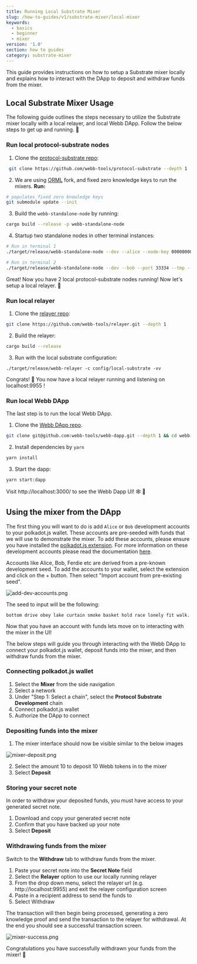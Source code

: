 ```yaml
---
title: Running Local Substrate Mixer
slug: /how-to-guides/v1/substrate-mixer/local-mixer
keywords:
  - basics
  - beginner
  - mixer
version: '1.0'
section: how to guides
category: substrate-mixer
---
```


This guide provides instructions on how to setup a Substrate mixer locally and explains how to interact with the DApp to deposit and withdraw funds from the mixer.

## Local Substrate Mixer Usage

The following guide outlines the steps necessary to utilize the Substrate mixer locally with a local relayer, and local Webb DApp. Follow the below steps to get up and running. 🏃

### Run local protocol-substrate nodes

1. Clone the [protocol-substrate repo](https://github.com/webb-tools/protocol-substrate):
```bash
 git clone https://github.com/webb-tools/protocol-substrate --depth 1
```

2. We are using [ORML](https://github.com/open-web3-stack/open-runtime-module-library/tree/a5ee7866c763efbd3afe0cd81fec54cede83a65f) fork, and fixed zero knowledge keys to run the mixers. **Run:**
```bash
# populates fixed zero knowledge keys
git submodule update --init
```

3. Build the `webb-standalone-node` by running:

```bash
cargo build --release -p webb-standalone-node
```

4. Startup two standalone nodes in other terminal instances:

```bash
# Run in terminal 1
./target/release/webb-standalone-node --dev --alice --node-key 0000000000000000000000000000000000000000000000000000000000000001 --ws-port=9944 --rpc-cors all

# Run in terminal 2
./target/release/webb-standalone-node --dev --bob --port 33334 --tmp --bootnodes /ip4/127.0.0.1/tcp/30333/p2p/12D3KooWEyoppNCUx8Yx66oV9fJnriXwCcXwDDUA2kj6vnc6iDEp
```

Great! Now you have 2 local protocol-substrate nodes running! Now let's setup a local relayer. 🚀

### Run local relayer

1. Clone the [relayer repo](https://github.com/webb-tools/relayer):

```bash
git clone https://github.com/webb-tools/relayer.git --depth 1
```

2. Build the relayer:
```bash
cargo build --release
```

3. Run with the local substrate configuration:
```
./target/release/webb-relayer -c config/local-substrate -vv
```

Congrats! 🎉  You now have a local relayer running and listening on localhost:9955 !

### Run local Webb DApp

The last step is to run the local Webb DApp.

1. Clone the [Webb DApp repo](https://github.com/webb-tools/webb-dapp).

```bash
git clone git@github.com:webb-tools/webb-dapp.git --depth 1 && cd webb-dapp
```

2. Install dependencies by `yarn`

```bash
yarn install
```

3. Start the dapp:

```bash
yarn start:dapp
```

Visit http://localhost:3000/ to see the Webb Dapp UI! 🕸️ 🚀 

## Using the mixer from the DApp 

The first thing you will want to do is add `Alice` or `Bob` development accounts to your polkadot.js wallet. These accounts are pre-seeded with funds that we will use 
to demonstrate the mixer. To add these accounts, please ensure you have installed the [polkadot.js extension](https://polkadot.js.org/extension/). For more information on these development accounts
please read the documentation [here](https://docs.substrate.io/v3/tools/subkey/#well-known-keys).

Accounts like Alice, Bob, Ferdie etc are derived from a pre-known development seed. To add the accounts to your wallet, select the extension and click on the + button. 
Then select "Import account from pre-existing seed". 

![add-dev-accounts.png](../../../../src/images/how-to/add-dev-accounts.png)


The seed to input will be the following:

```
bottom drive obey lake curtain smoke basket hold race lonely fit walk.
```

Now that you have an account with funds lets move on to interacting with the mixer in the UI! 

The below steps will guide you through interacting with the Webb DApp to connect your polkadot.js wallet, deposit funds into the mixer,
 and then withdraw funds from the mixer.

### Connecting polkadot.js wallet 

1. Select the **Mixer** from the side navigation 
2. Select a network
3. Under "Step 1: Select a chain", select the **Protocol Substrate Development** chain
4. Connect polkadot.js wallet
5. Authorize the DApp to connect

### Depositing funds into the mixer 

1. The mixer interface should now be visible similar to the below images

![mixer-deposit.png](../../../../src/images/how-to/mixer-deposit.png)

2. Select the amount 10 to deposit 10 Webb tokens in to the mixer
3. Select **Deposit**

### Storing your secret note

In order to withdraw your deposited funds, you must have access to your generated secret note.

1. Download and copy your generated secret note
2. Confirm that you have backed up your note
3. Select **Deposit** 

### Withdrawing funds from the mixer

Switch to the **Withdraw** tab to withdraw funds from the mixer.

1. Paste your secret note into the **Secret Note** field
2. Select the **Relayer** option to use our locally running relayer
3. From the drop down menu, select the relayer url (e.g. http://localhost:9955) and exit the relayer configuration screen
4. Paste in a recipient address to send the funds to
5. Select Withdraw

The transaction will then begin being processed, generating a zero knowledge proof and send the transaction to the relayer for withdrawal. At the 
end you should see a successful transaction screen. 

![mixer-success.png](../../../../src/images/how-to/mixer-success.png)

Congratulations you have successfully withdrawn your funds from the mixer! 🎉